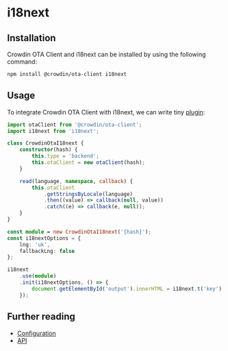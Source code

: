 # i18next

## Installation

Crowdin OTA Client and i18next can be installed by using the following command:

```bash npm2yarn
npm install @crowdin/ota-client i18next
```

## Usage

To integrate Crowdin OTA Client with i18next, we can write tiny [plugin](https://www.i18next.com/misc/creating-own-plugins):

```typescript
import otaClient from '@crowdin/ota-client';
import i18next from 'i18next';

class CrowdinOtaI18next {
    constructor(hash) {
        this.type = 'backend';
        this.otaClient = new otaClient(hash);
    }

    read(language, namespace, callback) {
        this.otaClient
            .getStringsByLocale(language)
            .then((value) => callback(null, value))
            .catch((e) => callback(e, null));
    }
}

const module = new CrowdinOtaI18next('{hash}');
const i18nextOptions = {
    lng: 'uk',
    fallbackLng: false
};

i18next
    .use(module)
    .init(i18nextOptions, () => {
        document.getElementById('output').innerHTML = i18next.t('key')
    });
```

## Further reading

- [Configuration](/configuration)
- [API](/api/classes/OtaClient)
